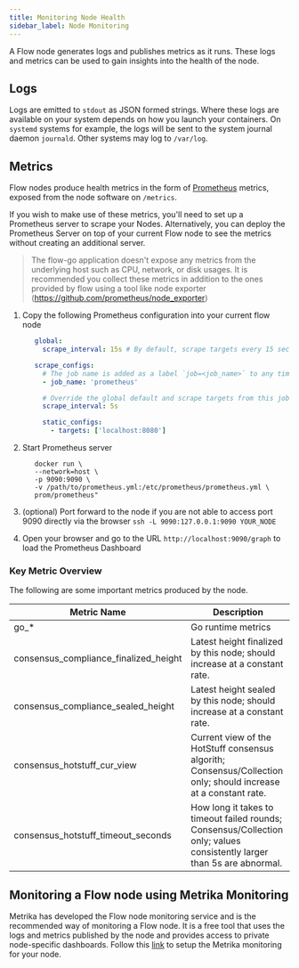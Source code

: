 ```yaml
---
title: Monitoring Node Health
sidebar_label: Node Monitoring
---
```


A Flow node generates logs and publishes metrics as it runs. These logs and metrics can be used to gain insights into the health of the node.

## Logs

Logs are emitted to `stdout` as JSON formed strings. Where these logs are available on your system depends on how you launch your containers. On `systemd` systems for example, the logs will be sent to the system journal daemon `journald`. Other systems may log to `/var/log`.

## Metrics

Flow nodes produce health metrics in the form of [Prometheus](https://prometheus.io) metrics, exposed from the node software on `/metrics`.

If you wish to make use of these metrics, you'll need to set up a Prometheus server to scrape your Nodes. Alternatively, you can deploy the Prometheus Server on top of your current Flow node to see the metrics without creating an additional server.

> The flow-go application doesn't expose any metrics from the underlying host such as CPU, network, or disk usages. It is recommended you collect these metrics in addition to the ones provided by flow using a tool like node exporter (https://github.com/prometheus/node_exporter)

1. Copy the following Prometheus configuration into your current flow node

   ```yaml
      global:
        scrape_interval: 15s # By default, scrape targets every 15 seconds.

      scrape_configs:
        # The job name is added as a label `job=<job_name>` to any timeseries scraped from this config.
        - job_name: 'prometheus'

        # Override the global default and scrape targets from this job every 5 seconds.
        scrape_interval: 5s

        static_configs:
          - targets: ['localhost:8080']
   ```

2. Start Prometheus server
   ```shell
      docker run \
      --network=host \
      -p 9090:9090 \
      -v /path/to/prometheus.yml:/etc/prometheus/prometheus.yml \
      prom/prometheus"
   ```
3. (optional) Port forward to the node if you are not able to access port 9090 directly via the browser
   `ssh -L 9090:127.0.0.1:9090 YOUR_NODE`

4. Open your browser and go to the URL `http://localhost:9090/graph` to load the Prometheus Dashboard

### Key Metric Overview

The following are some important metrics produced by the node.

| Metric Name                           | Description                                                                                                             |
| ------------------------------------- | ----------------------------------------------------------------------------------------------------------------------- |
| go\_\*                                | Go runtime metrics                                                                                                      |
| consensus_compliance_finalized_height | Latest height finalized by this node; should increase at a constant rate.                                               |
| consensus_compliance_sealed_height    | Latest height sealed by this node; should increase at a constant rate.                                                  |
| consensus_hotstuff_cur_view           | Current view of the HotStuff consensus algorith; Consensus/Collection only; should increase at a constant rate.         |
| consensus_hotstuff_timeout_seconds    | How long it takes to timeout failed rounds; Consensus/Collection only; values consistently larger than 5s are abnormal. |

## Monitoring a Flow node using Metrika Monitoring

Metrika has developed the Flow node monitoring service and is the recommended way of monitoring a Flow node.
It is a free tool that uses the logs and metrics published by the node and provides access to private node-specific dashboards.
Follow this [link](https://app.metrika.co/flow/node/install-agent) to setup the Metrika monitoring for your node.
